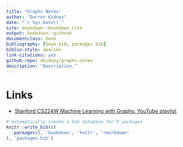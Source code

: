 ```yaml
--- 
title: "Graphs Notes"
author: "Darren Kidney"
date: "`r Sys.Date()`"
site: bookdown::bookdown_site
output: bookdown::gitbook
documentclass: book
bibliography: [book.bib, packages.bib]
biblio-style: apalike
link-citations: yes
github-repo: dkidney/graphs-notes
description: "Description."
---
```


# Links {-}

* [Stanford CS224W Machine Learning with Graphs: YouTube playlist](https://www.youtube.com/playlist?list=PLoROMvodv4rPLKxIpqhjhPgdQy7imNkDn)

```r
# automatically create a bib database for R packages
knitr::write_bib(c(
  .packages(), 'bookdown', 'knitr', 'rmarkdown'
), 'packages.bib')
```
